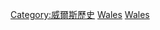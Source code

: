 {{Commons category|History of Wales by period}}
[[Category:威爾斯歷史|Category:威爾斯歷史]]
[[Category:各時期前國家|Wales]]
[[Category:英國各時期歷史|Wales]]